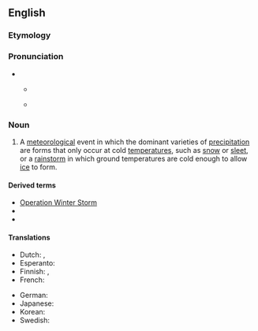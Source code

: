 {{also|winterstorm}}
==English==

===Etymology===
{{compound|en|winter|storm}}

===Pronunciation===
* {{enPR|wĭnʹtər}}
** {{a|UK}} {{IPA|en|/ˈwɪntə(ɹ) stɔːm/}}
** {{a|US|Canada}} {{IPA|en|/ˈwɪntɚ stɔɹm/}}

===Noun===
{{wikipedia}}
{{en-noun}}

# A [[meteorological]] event in which the dominant varieties of [[precipitation]] are forms that only occur at cold [[temperature]]s, such as [[snow]] or [[sleet]], or a [[rainstorm]] in which ground temperatures are cold enough to allow [[ice]] to form.

====Derived terms====
* [[w:Operation Winter Storm|Operation Winter Storm]]
* {{l|en|winter storm warning}}
* {{l|en|winter storm watch}}

====Translations====
{{trans-top|A winter storm}}
* Dutch: {{t+|nl|winterstorm|m}}, {{t+|nl|sneeuwstorm|m}}
* Esperanto: {{t|eo|vintroŝtormo}}
* Finnish: {{t|fi|talvimyrsky}}, {{t+|fi|lumimyrsky}}
* French: {{t+|fr|tempête de neige|f}}
{{trans-mid}}
* German: {{t|de|Wintersturm|m}}
* Japanese: {{t|ja|冬の嵐|tr=fuyu no arashi|sc=Jpan}}
* Korean: {{t|ko|겨울 폭풍|sc=Kore}}
* Swedish: {{t|sv|vinterstorm|c}}
{{trans-bottom}}